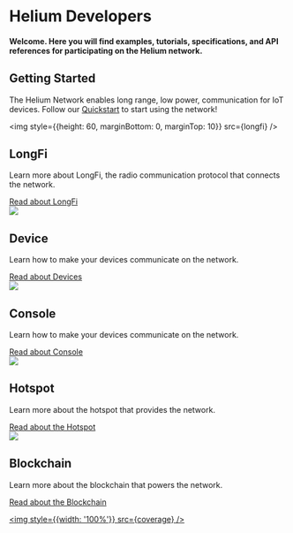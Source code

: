 


# Helium Developers 

#### Welcome. Here you will find examples, tutorials, specifications, and API references for participating on the Helium network.


## Getting Started
The Helium Network enables long range, low power, communication for IoT devices. Follow our [Quickstart](/quickstart) to start using the network!

<div style={{display: 'grid', gridGap: 30, gridTemplateColumns:'repeat(auto-fit, minmax(228px, 1fr))', margin: '50px 0'}}>



<div style={{padding: '40px', backgroundColor: '#393A67', borderRadius: 10, textAlign: 'center' }}>

<img style={{height: 60, marginBottom: 0, marginTop: 10}} src={longfi} />
  <h2 style={{marginTop: 10, padding: 0, border: 'none'}}>LongFi</h2>
  <p>Learn more about LongFi, the radio communication protocol that connects the network.</p>
  <a style={{display: 'block'}} href="/longfi/overview"> Read about LongFi</a>
</div>

<div style={{ padding: '40px', backgroundColor: '#393A67', borderRadius: 10, textAlign: 'center'}}>
<img style={{height: 60, marginBottom: 0, marginTop: 10}} src={device} />
  <h2 style={{marginTop: 10, padding: 0, border: 'none'}}>Device</h2>
  <p>Learn how to make your devices communicate on the network.</p>
    <a style={{display: 'block'}} href="/device/overview"> Read about Devices</a>

</div>


<div style={{ padding: '40px', backgroundColor: '#393A67', borderRadius: 10, textAlign: 'center'}}>
<img style={{height: 60, marginBottom: 0, marginTop: 10}} src={console} />
  <h2 style={{marginTop: 10, padding: 0, border: 'none'}}>Console</h2>
  <p>Learn how to make your devices communicate on the network.</p>
    <a style={{display: 'block'}} href="/console/overview"> Read about Console</a>

</div>


<div style={{ padding: '40px', backgroundColor: '#393A67', borderRadius: 10, textAlign: 'center'}}>
<img style={{height: 60, marginBottom: 0, marginTop: 10}} src={hotspot} />
  <h2 style={{marginTop: 10, padding: 0, border: 'none'}}>Hotspot</h2>
  <p>Learn more about the hotspot that provides the network.</p>
      <a style={{display: 'block'}} href="/hotspot/overview"> Read about the Hotspot</a>

</div>




<div style={{ padding: '40px', backgroundColor: '#393A67', borderRadius: 10, textAlign: 'center'}}>
<img style={{height: 60, marginBottom: 0, marginTop: 10}} src={blockchain} />

  <h2 style={{marginTop: 10, padding: 0, border: 'none'}}>Blockchain</h2>
  <p>Learn more about the blockchain that powers the network.</p>
      <a style={{display: 'block'}} href="/blockchain/overview"> Read about the Blockchain</a>

</div>





</div>


<a href="https://network.helium.com/coverage"><img style={{width: '100%'}} src={coverage} /></a>

